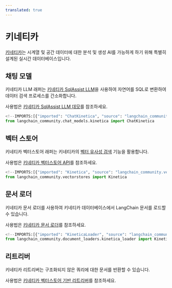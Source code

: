 ```yaml
---
translated: true
---
```


# 키네티카

[키네티카](https://www.kinetica.com/)는 시계열 및 공간 데이터에 대한 분석 및 생성 AI를 가능하게 하기 위해 특별히 설계된 실시간 데이터베이스입니다.

## 채팅 모델

키네티카 LLM 래퍼는 [키네티카 SqlAssist LLM](https://docs.kinetica.com/7.2/sql-gpt/concepts/)을 사용하여 자연어를 SQL로 변환하여 데이터 검색 프로세스를 간소화합니다.

사용법은 [키네티카 SqlAssist LLM 데모](/docs/integrations/chat/kinetica)를 참조하세요.

```python
<!--IMPORTS:[{"imported": "ChatKinetica", "source": "langchain_community.chat_models.kinetica", "docs": "https://api.python.langchain.com/en/latest/chat_models/langchain_community.chat_models.kinetica.ChatKinetica.html", "title": "Kinetica"}]-->
from langchain_community.chat_models.kinetica import ChatKinetica
```

## 벡터 스토어

키네티카 벡터스토어 래퍼는 키네티카의 [벡터 유사성 검색](https://docs.kinetica.com/7.2/vector_search/) 기능을 활용합니다.

사용법은 [키네티카 벡터스토어 API](/docs/integrations/vectorstores/kinetica)를 참조하세요.

```python
<!--IMPORTS:[{"imported": "Kinetica", "source": "langchain_community.vectorstores", "docs": "https://api.python.langchain.com/en/latest/vectorstores/langchain_community.vectorstores.kinetica.Kinetica.html", "title": "Kinetica"}]-->
from langchain_community.vectorstores import Kinetica
```

## 문서 로더

키네티카 문서 로더를 사용하여 키네티카 데이터베이스에서 LangChain 문서를 로드할 수 있습니다.

사용법은 [키네티카 문서 로더](/docs/integrations/document_loaders/kinetica)를 참조하세요.

```python
<!--IMPORTS:[{"imported": "KineticaLoader", "source": "langchain_community.document_loaders.kinetica_loader", "docs": "https://api.python.langchain.com/en/latest/document_loaders/langchain_community.document_loaders.kinetica_loader.KineticaLoader.html", "title": "Kinetica"}]-->
from langchain_community.document_loaders.kinetica_loader import KineticaLoader
```

## 리트리버

키네티카 리트리버는 구조화되지 않은 쿼리에 대한 문서를 반환할 수 있습니다.

사용법은 [키네티카 벡터스토어 기반 리트리버](/docs/integrations/retrievers/kinetica)를 참조하세요.
